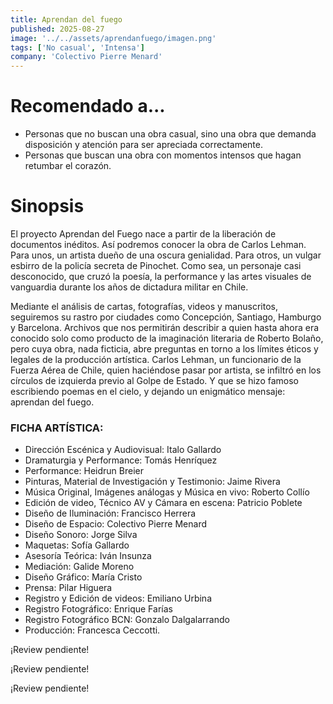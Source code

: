 ```yaml
---
title: Aprendan del fuego
published: 2025-08-27
image: '../../assets/aprendanfuego/imagen.png'
tags: ['No casual', 'Intensa']
company: 'Colectivo Pierre Menard'
---
```


# Recomendado a...
- Personas que no buscan una obra casual, sino una obra que demanda disposición y atención para ser apreciada correctamente.
- Personas que buscan una obra con momentos intensos que hagan retumbar el corazón.

# Sinopsis
El proyecto Aprendan del Fuego nace a partir de la liberación de documentos inéditos. Así podremos conocer la obra de Carlos Lehman. Para unos, un artista dueño de una oscura genialidad. Para otros, un vulgar esbirro de la policía secreta de Pinochet. Como sea, un personaje casi desconocido, que cruzó la poesía, la performance y las artes visuales de vanguardia durante los años de dictadura militar en Chile.

Mediante el análisis de cartas, fotografías, videos y manuscritos, seguiremos su rastro por ciudades como Concepción, Santiago, Hamburgo y Barcelona. Archivos que nos permitirán describir a quien hasta ahora era conocido solo como producto de la imaginación literaria de Roberto Bolaño, pero cuya obra, nada ficticia, abre preguntas en torno a los límites éticos y legales de la producción artística. Carlos Lehman, un funcionario de la Fuerza Aérea de Chile, quien haciéndose pasar por artista, se infiltró en los círculos de izquierda previo al Golpe de Estado. Y que se hizo famoso escribiendo poemas en el cielo, y dejando un enigmático mensaje: aprendan del fuego.

### FICHA ARTÍSTICA:
- Dirección Escénica y Audiovisual: Italo Gallardo
- Dramaturgia y Performance: Tomás Henríquez
- Performance: Heidrun Breier
- Pinturas, Material de Investigación y Testimonio: Jaime Rivera
- Música Original, Imágenes análogas y Música en vivo: Roberto Collío
- Edición de video, Técnico AV y Cámara en escena: Patricio Poblete
- Diseño de Iluminación: Francisco Herrera
- Diseño de Espacio: Colectivo Pierre Menard
- Diseño Sonoro: Jorge Silva
- Maquetas: Sofía Gallardo
- Asesoría Teórica: Iván Insunza
- Mediación: Galide Moreno
- Diseño Gráfico: María Cristo
- Prensa: Pilar Higuera
- Registro y Edición de videos: Emiliano Urbina
- Registro Fotográfico: Enrique Farías
- Registro Fotográfico BCN: Gonzalo Dalgalarrando
- Producción: Francesca Ceccotti.

<Spoiler>
¡Review pendiente!

¡Review pendiente!

¡Review pendiente!
</Spoiler>
